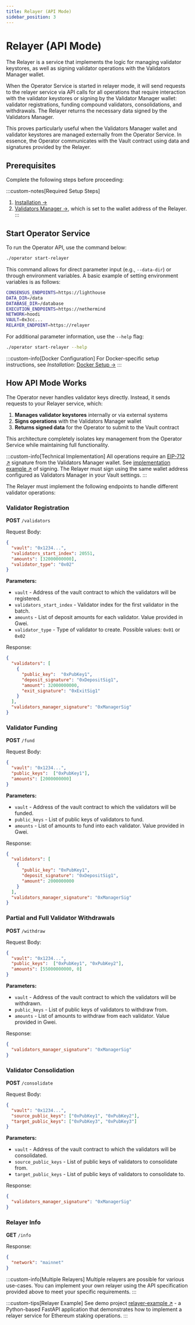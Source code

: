 ```yaml
---
title: Relayer (API Mode)
sidebar_position: 3
---
```



# Relayer (API Mode)

The Relayer is a service that implements the logic for managing validator keystores, as well as signing validator operations with the Validators Manager wallet.

When the Operator Service is started in relayer mode, it will send requests to the relayer service via API calls for all operations that require interaction with the validator keystores or signing by the Validator Manager wallet:
validator registrations, funding compound validators, consolidations, and withdrawals.
The Relayer returns the necessary data signed by the Validators Manager.

This proves particularly useful when the Validators Manager wallet and validator keystores are managed externally from the Operator Service.
In essence, the Operator communicates with the Vault contract using data and signatures provided by the Relayer.

## Prerequisites

Complete the following steps before proceeding:

:::custom-notes[Required Setup Steps]
  1. [Installation →](../installation)
  2. [Validators Manager →](../validators-manager), which is set to the wallet address of the Relayer.
:::

## Start Operator Service
To run the Operator API, use the command below:

```bash
./operator start-relayer
```

This command allows for direct parameter input (e.g., `--data-dir`) or through environment variables. A basic example of setting environment variables is as follows:

```bash title=".env"
CONSENSUS_ENDPOINTS=https://lighthouse
DATA_DIR=/data
DATABASE_DIR=/database
EXECUTION_ENDPOINTS=https://nethermind
NETWORK=hoodi
VAULT=0x3cc...
RELAYER_ENDPOINT=https://relayer
```

For additional parameter information, use the `--help` flag:

```bash
./operator start-relayer --help
```

:::custom-info[Docker Configuration]
For Docker-specific setup instructions, see *Installation*: [Docker Setup →](../installation#docker-setup)
:::

## How API Mode Works

The Operator never handles validator keys directly. Instead, it sends requests to your Relayer service, which:

1. **Manages validator keystores** internally or via external systems
2. **Signs operations** with the Validators Manager wallet
3. **Returns signed data** for the Operator to submit to the Vault contract

This architecture completely isolates key management from the Operator Service while maintaining full functionality.

:::custom-info[Technical Implementation]
All operations require an [EIP-712 ↗](https://eips.ethereum.org/EIPS/eip-712) signature from the Validators Manager wallet.
See [implementation example ↗](https://github.com/stakewise/relayer-example/blob/main/src/validators/validators_manager.py#L33) of signing.
The Relayer must sign using the same wallet address configured as Validators Manager in your Vault settings.
:::

The Relayer must implement the following endpoints to handle different validator operations:

### Validator Registration

**POST** `/validators`

Request Body:
```json
{
  "vault": "0x1234...",
  "validators_start_index": 20551,
  "amounts": [32000000000],
  "validator_type": "0x02"
}
```

**Parameters:**
- `vault` - Address of the vault contract to which the validators will be registered.
- `validators_start_index` - Validator index for the first validator in the batch.
- `amounts` - List of deposit amounts for each validator. Value provided in Gwei.
- `validator_type` - Type of validator to create. Possible values: `0x01` or `0x02`

Response:
```json
{
  "validators": [
    {
      "public_key":  "0xPubKey1",
      "deposit_signature": "0xDepositSig1",
      "amount": 32000000000,
      "exit_signature": "0xExitSig1"
    }
  ],
  "validators_manager_signature": "0xManagerSig"
}
```

### Validator Funding

**POST** `/fund`

Request Body:
```json
{
  "vault": "0x1234...",
  "public_keys":  ["0xPubKey1"],
  "amounts": [2000000000]
}
```

**Parameters:**
- `vault` - Address of the vault contract to which the validators will be funded.
- `public_keys` - List of public keys of validators to fund.
- `amounts` - List of amounts to fund into each validator. Value provided in Gwei.

Response:
```json
{
  "validators": [
    {
      "public_key": "0xPubKey1",
      "deposit_signature": "0xDepositSig1",
      "amount": 2000000000
    }
  ],
  "validators_manager_signature": "0xManagerSig"
}
```

### Partial and Full Validator Withdrawals

**POST** `/withdraw`

Request Body:
```json
{
  "vault": "0x1234...",
  "public_keys":  ["0xPubKey1", "0xPubKey2"],
  "amounts": [55000000000, 0]
}
```

**Parameters:**
- `vault` - Address of the vault contract to which the validators will be withdrawn.
- `public_keys` - List of public keys of validators to withdraw from.
- `amounts` - List of amounts to withdraw from each validator. Value provided in Gwei.

Response:
```json
{
  "validators_manager_signature": "0xManagerSig"
}
```

### Validator Consolidation

**POST** `/consolidate`

Request Body:
```json
{
  "vault": "0x1234...",
  "source_public_keys": ["0xPubKey1", "0xPubKey2"],
  "target_public_keys": ["0xPubKey3", "0xPubKey3"]
}
```

**Parameters:**
- `vault` - Address of the vault contract to which the validators will be consolidated.
- `source_public_keys` - List of public keys of validators to consolidate from.
- `target_public_keys` - List of public keys of validators to consolidate to.

Response:
```json
{
  "validators_manager_signature": "0xManagerSig"
}
```

### Relayer Info

**GET** `/info`

Response:
```json
{
  "network": "mainnet"
}
```

:::custom-info[Multiple Relayers]
Multiple relayers are possible for various use-cases. You can implement your own relayer using the API specification provided above to meet your specific requirements.
:::

:::custom-tips[Relayer Example]
See demo project [relayer-example ↗](https://github.com/stakewise/relayer-example) - a Python-based FastAPI application that demonstrates how to implement a relayer service for Ethereum staking operations.
:::
